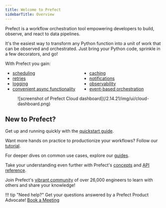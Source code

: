 ```yaml
---
title: Welcome to Prefect
sidebarTitle: Overview
---
```


Prefect is a workflow orchestration tool empowering developers to build, observe, and react to data pipelines.

It's the easiest way to transform any Python function into a unit of work that can be observed and orchestrated. Just bring your Python code, sprinkle in a few decorators, and go!

With Prefect you gain:

<ul class="ul-line-height-compress" style="columns: 2">
    <li> <a href="/concepts/schedules"> scheduling </a> </li>
    <li> <a href="/concepts/tasks/#task-arguments"> retries </a> </li>
    <li> <a href="/concepts/logs/"> logging </a> </li>
     <li> <a href="/concepts/task-runners/#task-runners"> convenient async functionality</a> </li>
    <li> <a href="/concepts/tasks/#caching"> caching</a> </li>
    <li> <a href="/cloud/automations/"> notifications</a> </li>
    <li> <a href="/cloud/overview/"> observability</a> </li>
    <li> <a href="/cloud/webhooks/"> event-based orchestration</a> </li>
</ul>

<figure markdown>
![screenshot of Prefect Cloud dashboard](/2.14.21/img/ui/cloud-dashboard.png)
</figure>

## New to Prefect?

Get up and running quickly with the [quickstart guide](/2.14.21/getting-started/quickstart/).

Want more hands on practice to productionize your workflows? Follow our [tutorial](/2.14.21/tutorial/).

For deeper dives on common use cases, explore our [guides](/2.14.21/guides/index/).

Take your understanding even further with Prefect's [concepts](/2.14.21/concepts/index/) and [API reference](/2.14.21/api-ref/).

Join Prefect's [vibrant community](/2.14.21/community/) of over 26,000 engineers to learn with others and share your knowledge!

!!! tip "Need help?"
    Get your questions answered by a Prefect Product Advocate! [Book a Meeting](https://calendly.com/prefect-experts/prefect-product-advocates?utm_campaign=prefect_docs_cloud&utm_content=prefect_docs&utm_medium=docs&utm_source=docs)
